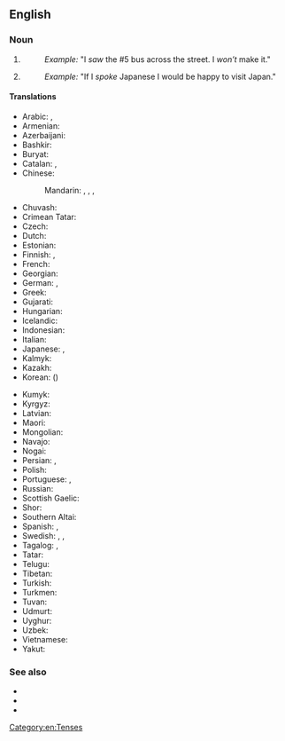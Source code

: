 {{also|past-tense}}
==English==

===Noun===
{{wikipedia}}
{{en-noun}}

# {{lb|en|grammar}} {{non-gloss definition|A form of [[language]] (and, in many languages, of a [[verb]]) used to refer to an [[event]], [[transaction]], or [[occurrence]] that did happen or had happened, or an object that existed, at a point in time before now.}}
#: ''Example:'' "I ''saw'' the #5 bus across the street. I ''won’t'' make it."
# {{lb|en|grammar}} {{non-gloss definition|A form of language used in a [[hypothetical]] expression to refer to a remote [[possibility]].}}
#: ''Example:'' "If I ''spoke'' Japanese I would be happy to visit Japan."

====Translations====
{{trans-top|form of language}}
* Arabic: {{t|ar|الْمَاضِي|m}}, {{t|ar|الْفِعْل الْمَاضِي|m}}
* Armenian: {{t+|hy|անցյալ ժամանակ}}
* Azerbaijani: {{t|az|keçmiş zaman}}
* Bashkir: {{t|ba|үткән заман|sc=Cyrl}}
* Buryat: {{t|bua|үнгэрһэн саг}}
* Catalan: {{t+|ca|passat|m}}, {{t|ca|pretèrit|m}}
* Chinese:
*: Mandarin: {{t|cmn|過去時態|sc=Hani}}, {{t|cmn|过去时态|tr=guòqù shítài|sc=Hani}}, {{t+|cmn|過去式|sc=Hani}}, {{t+|cmn|过去式|tr=guòqù shì|sc=Hani}}
* Chuvash: {{t|cv|иртнӗ вӑхӑт|alt=иртнĕ вăхăт|sc=Cyrl}}
* Crimean Tatar: {{t|crh|keçken zaman}}
* Czech: {{t|cs|minulý čas|m}}
* Dutch: {{t+|nl|verleden tijd}}
* Estonian: {{t|et|minevik}}
* Finnish: {{t+|fi|imperfekti}}, {{t+|fi|kertoma}}
* French: {{t+|fr|passé|m}}
* Georgian: {{t|ka|ნამყო}}
* German: {{t+|de|Vergangenheit|f}}, {{qualifier|preterite}} {{t+|de|Präteritum|n}}
* Greek: {{t+|el|αόριστος|m}}
* Gujarati: {{t|gu|ભૂતકાળ}}
* Hungarian: {{t+|hu|múlt idő}}
* Icelandic: {{t+|is|þátíð|f}}
* Indonesian: {{t|id|kala lampau}}
* Italian: {{t+|it|passato|m}}
* Japanese: {{t|ja|過去時制|tr=かこじせい, kako-jisei|sc=Jpan}}, {{t+|ja|過去形|tr=かこけい, kakokei|sc=Jpan}}
* Kalmyk: {{t|xal|өңгрсн цаг}}
* Kazakh: {{t|kk|өткен шақ|sc=Cyrl}}
* Korean: {{t+|ko|과거시제|alt=과거 시제}} ({{t+|ko|過去時制}})
{{trans-mid}}
* Kumyk: {{t|kum|гетген заман|tr=getgen zaman}}
* Kyrgyz: {{t|ky|өткөн чак|sc=Cyrl}}
* Latvian: {{t|lv|pagātnes laiks|m}}
* Maori: {{t|mi|wāmua}}
* Mongolian: {{t|mn|өнгөрсөн цаг|sc=Cyrl}}
* Navajo: {{t|nv|tʼáá íídą́ą́ʼ}}
* Nogai: {{t|nog|озган заман}}
* Persian: {{t+|fa|ماضی|tr=mâzi|sc=fa-Arab}}, {{t+|fa|گذشته|tr=gozašte|sc=fa-Arab}}
* Polish: {{t+|pl|czas przeszły|m}}
* Portuguese: {{t+|pt|pretérito|m}}, {{t+|pt|passado|m}}
* Russian: {{t+|ru|проше́дшее вре́мя|n}}
* Scottish Gaelic: {{t|gd|tràth caithte|m}}
* Shor: {{t|cjs|эрткен тем|tr=ertken tem}}
* Southern Altai: {{t|alt|ӧткӧн ӧй|tr=ötkön öy}}
* Spanish: {{t|es|tiempo pasado|m}}, {{t+|es|pretérito}}
* Swedish: {{t+|sv|preteritum}}, {{t|sv|förfluten tid}}, {{t+|sv|imperfekt}}
* Tagalog: {{t|tl|pangnagdaan}}, {{t|tl|naganap}}
* Tatar: {{t|tt|үткән заман}}
* Telugu: {{t+|te|భూతకాలము}}
* Tibetan: {{t|bo|འདས་པ}}
* Turkish: {{t+|tr|geçmiş zaman}}
* Turkmen: {{t|tk|öten zaman}}
* Tuvan: {{t|tyv|эрткен үе}}
* Udmurt: {{t|udm|ортчем дыр}}
* Uyghur: {{t|ug|ئۆتكەن زامان|sc=ug-Arab}}
* Uzbek: {{t|uz|oʻtgan zamon}}
* Vietnamese: {{t|vi|thời quá khứ}}
* Yakut: {{t|sah|ааспыт кэм|sc=Cyrl}}
{{trans-bottom}}

===See also===
* {{l|en|be}}
* {{l|en|is}}
* {{l|en|was}}

[[Category:en:Tenses]]
